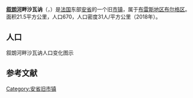 {{地图误译/法语2|issue=叙朗河畔沙瓦恩}}
{{noteTA|G1=法国地名}}
{{Infobox French former commune
|name                    = 叙朗河畔沙瓦讷
|native name             = Chavannes-sur-Suran
|arrondissement          = [[布雷斯地区布尔格区|布雷斯地区布尔格区]]
|population              = 670
|population date         = 2017年
|population footnotes    = <ref>[https://www.insee.fr/fr/statistiques/fichier/4265429/ensemble.pdf Téléchargement du fichier d'ensemble des populations légales en 2017], [[Institut_national_de_la_statistique_et_des_études_économiques|INSEE]]</ref>
}}
'''[[叙朗河|叙朗河]]畔沙瓦讷'''（{{lang-fr|Chavannes-sur-Suran}}，{{IPA-fr|ʃavan syʁ syʁɑ̃}}）是[[法国|法国]]东部[[安省_(法國)|安省]]的一个旧[[市镇_(法国)|市镇]]，属于[[布雷斯地区布尔格区|布雷斯地区布尔格区]]。面积21.5平方公里，人口670，人口密度31人/平方公里（2018年）。

== 人口 ==
叙朗河畔沙瓦讷人口变化图示
{{French Commune Population|01095}}

== 参考文献 ==
{{reflist}}

[[Category:安省旧市镇|Category:安省旧市镇]]